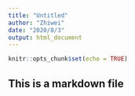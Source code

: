 ```yaml
---
title: "Untitled"
author: "Zhiwei"
date: "2020/8/3"
output: html_document
---
```


```r
knitr::opts_chunk$set(echo = TRUE)
```

## This is a markdown file
